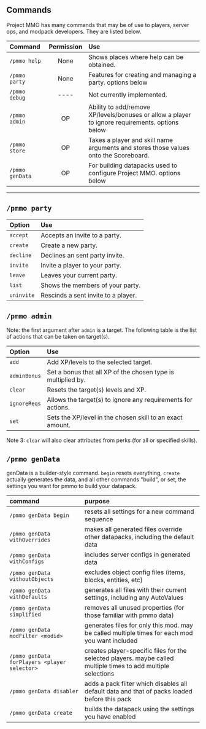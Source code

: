 ## Commands
Project MMO has many commands that may be of use to players, server ops, and modpack developers. They are listed below.

|Command|Permission| Use                                                                                                                      |
|:---|:---:|:-------------------------------------------------------------------------------------------------------------------------|
|`/pmmo help`| None | Shows places where help can be obtained.                                                                                 |
|`/pmmo party`| None | Features for creating and managing a party. options below                                         |
|`/pmmo debug`| ---- | Not currently implemented.                                                                                               |
|`/pmmo admin`|  OP  | Ability to add/remove XP/levels/bonuses or allow a player to ignore requirements. options below   |
|`/pmmo store`|  OP  | Takes a player and skill name arguments and stores those values onto the Scoreboard.                                     |
|`/pmmo genData`|  OP  | For building datapacks used to configure Project MMO. options below|

-----

## `/pmmo party`

|Option|Use|
|:---|:---|
|`accept`| Accepts an invite to a party.|
|`create`| Create a new party.|
|`decline`| Declines an sent party invite.|
|`invite`| Invite a player to your party.|
|`leave`| Leaves your current party.|
|`list`| Shows the members of your party.|
|`uninvite`| Rescinds a sent invite to a player.|

## `/pmmo admin`
Note: the first argument after `admin` is a target. The following table is the list of actions that can be taken on target(s).

|Option|Use|
|:---|:---|
|`add`| Add XP/levels to the selected target.|
|`adminBonus`| Set a bonus that all XP of the chosen type is multiplied by.|
|`clear`| Resets the target(s) levels and XP.|
|`ignoreReqs`| Allows the target(s) to ignore any requirements for actions.|
|`set`| Sets the XP/level in the chosen skill to an exact amount.|

Note 3: `clear` will also clear attributes from perks (for all or specified skills).

## `/pmmo genData`
genData is a builder-style command.  `begin` resets everything, `create` actually generates the data, and all other commands "build", or set, the settings you want for pmmo to build your datapack.

| command                                      | purpose                                                                                                        |
|:---------------------------------------------|:---------------------------------------------------------------------------------------------------------------|
| `/pmmo genData begin`                        | resets all settings for a new command sequence                                                                 |
| `/pmmo genData withOverrides`                | makes all generated files override other datapacks, including the default data                                 |
| `/pmmo genData withConfigs`                  | includes server configs in generated data                                                                      |
| `/pmmo genData withoutObjects`               | excludes object config files (items, blocks, entities, etc)                                                    |
| `/pmmo genData withDefaults`                 | generates all files with their current settings, including any AutoValues                                      |
| `/pmmo genData simplified`                   | removes all unused properties (for those familiar with pmmo data)                                              |
| `/pmmo genData modFilter <modid>`            | generates files for only this mod.  may be called multiple times for each mod you want included                |
| `/pmmo genData forPlayers <player selector>` | creates player-specific files for the selected players. maybe called multiple times to add multiple selections |
| `/pmmo genData disabler`                     | adds a pack filter which disables all default data and that of packs loaded before this pack                   |
| `/pmmo genData create`                       | builds the datapack using the settings you have enabled                                                        |